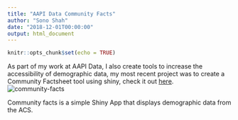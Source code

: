 ```yaml
---
title: "AAPI Data Community Facts"
author: "Sono Shah"
date: "2018-12-01T00:00:00"
output: html_document
---
```


```r
knitr::opts_chunk$set(echo = TRUE)
```

As part of my work at AAPI Data, I also create tools to increase the accessibility of demographic data, my most recent project was to create a Community Factsheet tool using shiny, check it out [here](http://facts.aapidata.com/nationaldata/). ![community-facts](/img/aapidata_facts.gif)

Community facts is a simple Shiny App that displays demographic data from the ACS.

